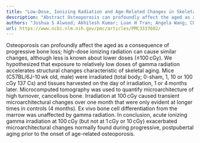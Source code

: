 ```yaml
---
title: "Low-Dose, Ionizing Radiation and Age-Related Changes in Skeletal Microarchitecture"
description: "Abstract Osteoporosis can profoundly affect the aged as a consequence of progressive bone loss; high-dose ionizing radiation can cause similar changes, although less is known about lower doses (≤100 c..."
authors: "Joshua S Alwood; Akhilesh Kumar; Luan H Tran; Angela Wang; Charles L Limoli; Ruth K Globus"
url: https://www.ncbi.nlm.nih.gov/pmc/articles/PMC3337602/
---
```


Osteoporosis can profoundly affect the aged as a consequence of progressive bone loss; high-dose ionizing radiation can cause similar changes, although less is known about lower doses (≤100 cGy). We hypothesized that exposure to relatively low doses of gamma radiation accelerates structural changes characteristic of skeletal aging. Mice (C57BL/6J-10 wk old, male) were irradiated (total body; 0-sham, 1, 10 or 100 cGy 137 Cs) and tissues harvested on the day of irradiation, 1 or 4 months later. Microcomputed tomography was used to quantify microarchitecture of high turnover, cancellous bone. Irradiation at 100 cGy caused transient microarchitectural changes over one month that were only evident at longer times in controls (4 months). Ex vivo bone cell differentiation from the marrow was unaffected by gamma radiation. In conclusion, acute ionizing gamma irradiation at 100 cGy (but not at 1 cGy or 10 cGy) exacerbated microarchitectural changes normally found during progressive, postpubertal aging prior to the onset of age-related osteoporosis.
